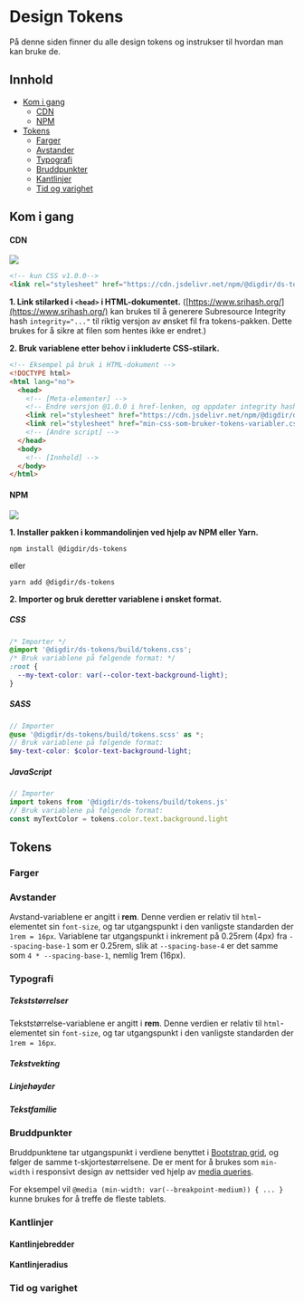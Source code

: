 
<Meta title="Designsystem/Tokens" />

# Design Tokens

På denne siden finner du alle design tokens og instrukser til hvordan man kan bruke de.

## Innhold

- [Kom i gang](#kom-i-gang)
  - [CDN](#cdn)
  - [NPM](#npm)
- [Tokens](#tokens)
  - [Farger](#farger)
  - [Avstander](#avstander)
  - [Typografi](#typografi)
  - [Bruddpunkter](#bruddpunkter)
  - [Kantlinjer](#kantlinjer)
  - [Tid og varighet](#tid-og-varighet)

## Kom i gang

#### CDN

[![](https://data.jsdelivr.com/v1/package/npm/@digdir/ds-tokens/badge)](https://www.jsdelivr.com/package/npm/@digdir/ds-tokens)


```html
<!-- kun CSS v1.0.0-->
<link rel="stylesheet" href="https://cdn.jsdelivr.net/npm/@digdir/ds-tokens@1.0.0/build/tokens.css" integrity="sha512-5htQRUU45g6+gkzVWlzM8UZDjE29G3UpJOdftogFtxIoYR6Ml0BhNusY0DisFpS8g9YwBgClemi0PJq7nGwc+A==" crossorigin="anonymous"/>
```
**1. Link stilarked i `<head>` i HTML-dokumentet.**
([https://www.srihash.org/](https://www.srihash.org/) kan brukes til å generere Subresource Integrity hash `integrity="..."` til riktig versjon av ønsket fil fra tokens-pakken. Dette brukes for å sikre at filen som hentes ikke er endret.)

**2. Bruk variablene etter behov i inkluderte CSS-stilark.**

```html
<!-- Eksempel på bruk i HTML-dokument -->
<!DOCTYPE html>
<html lang="no">
  <head>
    <!-- [Meta-elementer] -->
    <!-- Endre versjon @1.0.0 i href-lenken, og oppdater integrity hashen til ønsket versjon. -->
    <link rel="stylesheet" href="https://cdn.jsdelivr.net/npm/@digdir/ds-tokens@1.0.0/build/tokens.css" integrity="sha512-5htQRUU45g6+gkzVWlzM8UZDjE29G3UpJOdftogFtxIoYR6Ml0BhNusY0DisFpS8g9YwBgClemi0PJq7nGwc+A==" crossorigin="anonymous"/>
    <link rel="stylesheet" href="min-css-som-bruker-tokens-variabler.css"/>
    <!-- [Andre script] -->
  </head>
  <body>
    <!-- [Innhold] -->
  </body>
</html>
```

#### NPM

[![](https://img.shields.io/npm/dm/@digdir/ds-tokens.svg)](https://www.npmjs.com/package/@digdir/ds-tokens)

**1. Installer pakken i kommandolinjen ved hjelp av NPM eller Yarn.**

`npm install @digdir/ds-tokens`

eller

`yarn add @digdir/ds-tokens`

**2. Importer og bruk deretter variablene i ønsket format.**

##### CSS

```css
/* Importer */
@import '@digdir/ds-tokens/build/tokens.css';
/* Bruk variablene på følgende format: */
:root {
  --my-text-color: var(--color-text-background-light);
}
```

##### SASS

```scss
// Importer
@use '@digdir/ds-tokens/build/tokens.scss' as *;
// Bruk variablene på følgende format:
$my-text-color: $color-text-background-light;
```

##### JavaScript

```javascript
// Importer
import tokens from '@digdir/ds-tokens/build/tokens.js'
// Bruk variablene på følgende format:
const myTextColor = tokens.color.text.background.light
```

## Tokens

### Farger

<DesignTokenDocBlock categoryName="Colors" />

### Avstander

Avstand-variablene er angitt i **rem**. Denne verdien er relativ til `html`-elementet sin `font-size`, 
og tar utgangspunkt i den vanligste standarden der `1rem = 16px`.
Variablene tar utgangspunkt i inkrement på 0.25rem (4px) fra `--spacing-base-1` som er 0.25rem, slik at `--spacing-base-4` er det samme som `4 * --spacing-base-1`, nemlig 1rem (16px).

<DesignTokenDocBlock categoryName="Spacing" />

### Typografi

##### Tekststørrelser

Tekststørrelse-variablene er angitt i **rem**. Denne verdien er relativ til `html`-elementet sin `font-size`, 
og tar utgangspunkt i den vanligste standarden der `1rem = 16px`.

<DesignTokenDocBlock categoryName="FontSize" />

##### Tekstvekting

<DesignTokenDocBlock categoryName="FontWeight" />

##### Linjehøyder

<DesignTokenDocBlock categoryName="LineHeight" />

##### Tekstfamilie

<DesignTokenDocBlock categoryName="FontFamily" />

### Bruddpunkter

Bruddpunktene tar utgangspunkt i verdiene benyttet i [Bootstrap grid](https://getbootstrap.com/docs/5.1/layout/grid/), og følger de samme t-skjortestørrelsene. De er ment for å brukes som `min-width` i responsivt design av nettsider ved hjelp av [media queries](https://developer.mozilla.org/en-US/docs/Web/CSS/Media_Queries/Using_media_queries).

For eksempel vil `@media (min-width: var(--breakpoint-medium)) { ... } ` kunne brukes for å treffe de fleste tablets.

<DesignTokenDocBlock categoryName="Breakpoints" />

### Kantlinjer

#### Kantlinjebredder

<DesignTokenDocBlock categoryName="BorderWidth" />

#### Kantlinjeradius

<DesignTokenDocBlock categoryName="BorderRadius" />

### Tid og varighet

<DesignTokenDocBlock categoryName="Duration" />
